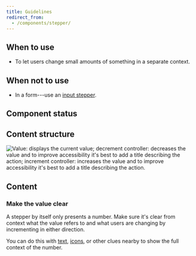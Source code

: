 ```yaml
---
title: Guidelines
redirect_from:
  - /components/stepper/
---
```



<ReactExample exampleId="Stepper-default" />

## When to use

- To let users change small amounts of something in a separate context.

## When not to use

- In a form---use an [input stepper](/components/input/inputstepper/).

## Component status

<ComponentStatus component="Stepper" />

## Content structure

![Value: displays the current value; decrement controller: decreases the value and to improve accessibility it's best to add a title describing the action; increment controller: increases the value and to improve accessibility it's best to add a title describing the action.](fileId:4QJZqvBvRrLu6t9mwObCkA;nodeId:194%3A0)

## Content

### Make the value clear

A stepper by itself only presents a number.
Make sure it's clear from context what the value refers to
and what users are changing by incrementing in either direction.

You can do this with [text](/components/text/text/), [icons](/components/visuals/icon/),
or other clues nearby to show the full context of the number.

<StepperTitlesSnippet />
